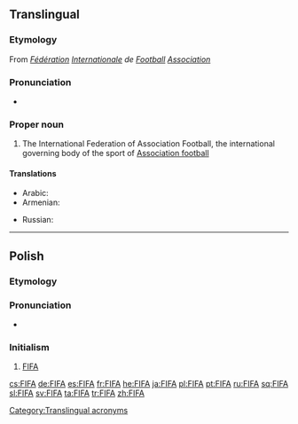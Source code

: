 {{also|fifa|fi fa|fi. fa.}}
==Translingual==
{{wikipedia}}

===Etymology===
From {{etyl|fr|mul}} ''[[fédération|Fédération]] [[international|Internationale]] de [[football#French|Football]] [[association#French|Association]]''

===Pronunciation===
* {{a|English}} {{IPA|/ˈfiːfə/|lang=mul}}

===Proper noun===
{{en-proper noun}}

# {{context|football|lang=mul}} The International Federation of Association Football, the international governing body of the sport of [[association football|Association football]]

====Translations====
{{trans-top|the International Federation of Association Football}}
* Arabic: {{t|ar|فيفا}}
* Armenian: {{t|hy|ՖԻՖԱ}}
{{trans-mid}}
* Russian: {{t+|ru|ФИФА́}}
{{trans-bottom}}

[[Category:Translingual acronyms]]

----

==Polish==

===Etymology===
{{etyl|en|pl}} {{term|FIFA|lang=en}}

===Pronunciation===
* {{IPA|/ˈfifa/|lang=pl}}

===Initialism===
{{rfc-header|Initialism}}
{{head|pl|initialism|g=f}}

# [[#English|FIFA]]

[[cs:FIFA]]
[[de:FIFA]]
[[es:FIFA]]
[[fr:FIFA]]
[[he:FIFA]]
[[ja:FIFA]]
[[pl:FIFA]]
[[pt:FIFA]]
[[ru:FIFA]]
[[sq:FIFA]]
[[sl:FIFA]]
[[sv:FIFA]]
[[ta:FIFA]]
[[tr:FIFA]]
[[zh:FIFA]]